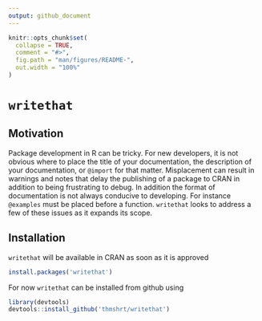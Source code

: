 ```yaml
---
output: github_document
---
```


<!-- README.md is generated from README.Rmd. Please edit that file -->

```r
knitr::opts_chunk$set(
  collapse = TRUE,
  comment = "#>",
  fig.path = "man/figures/README-",
  out.width = "100%"
)
```

# `writethat`

## Motivation {-}

Package development in R can be tricky. For new developers, it is not obvious 
where to place the title of your documentation, the description of your documentation, or
`@import` for that matter. Misplacement can result in warnings and notes that 
delay the publishing of a package to CRAN in addition to being frustrating to 
debug. In addition the format of documentation is not always conducive to developing.
For instance `@examples` must be placed before a function. `writethat` looks to 
address a few of these issues as it expands its scope.

## Installation {-}

`writethat` will be available in CRAN as soon as it is approved

```r
install.packages('writethat')
```

For now `writethat` can be installed from github using

```r
library(devtools)
devtools::install_github('thmshrt/writethat')
```
